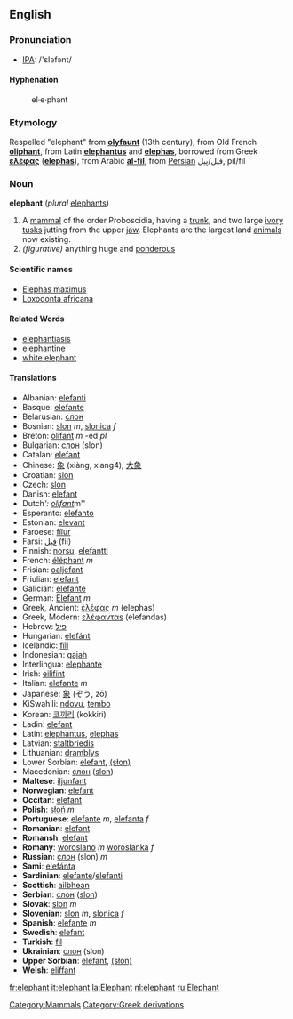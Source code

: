 ==English==
===Pronunciation===
*[[w:IPA|IPA]]: /'ɛləfənt/

====Hyphenation====
:el&middot;e&middot;phant

===Etymology===
Respelled "elephant" from '''[[olyfaunt]]''' (13th century), from Old French '''[[oliphant]]''', from Latin '''[[elephantus]]''' and '''[[elephas]]''', borrowed from Greek '''[[ἐλέφας]]''' ('''[[elephas]]'''), from Arabic '''[[al-fil]]''', from [[Persian]] فیل/پیل, pil/fil

=== Noun ===
'''elephant''' (''plural'' [[elephants]])

#A [[mammal]] of the order Proboscidia, having a [[trunk]], and two large [[ivory]] [[tusks]] jutting from the upper [[jaw]].  Elephants are the largest land [[animal]]s now existing. 
# ''(figurative)'' anything huge and [[ponderous]]
{{Wikipedia}}
====Scientific names====
*[[Elephas maximus]]
*[[Loxodonta africana]]

====Related Words====
*[[elephantiasis]]
*[[elephantine]]
*[[white elephant]]

==== Translations ====
*Albanian: [[elefanti]]
*Basque: [[elefante]]
*Belarusian: [[слон]]
*Bosnian: [[slon]] ''m'', [[slonica]] ''f''
*Breton: [[olifant]] ''m'' -ed ''pl''
*Bulgarian: [[слон]] (slon)
*Catalan: [[elefant]]
*Chinese: [[象]] (xiàng, xiang4), [[大象]]
*Croatian: [[slon]]
*Czech: [[slon]]
*Danish: [[elefant]]
*Dutch''': [[olifant]] ''m''
*Esperanto: [[elefanto]]
*Estonian: [[elevant]]
*Faroese: [[fílur]]
*Farsi: [[فيل]] (fil)
*Finnish: [[norsu]], [[elefantti]]
*French: [[éléphant]] ''m''
*Frisian: [[oaljefant]]
*Friulian: [[elefant]]
*Galician: [[elefante]]
*German: [[Elefant]] ''m''
*Greek, Ancient: [[ἐλέφας]] ''m'' (elephas)
*Greek, Modern: [[ελέφανταs]] (elefandas)
*Hebrew: [[פיל]]
*Hungarian: [[elefánt]]
*Icelandic: [[fíll]]
*Indonesian: [[gajah]]
*Interlingua: [[elephante]]
*Irish: [[eilifint]]
*Italian: [[elefante]] ''m''
*Japanese: [[象]] (ぞう, zō)
*KiSwahili: [[ndovu]], [[tembo]]
*Korean: [[코끼리]] (kokkiri)
*Ladin: [[elefant]]
*Latin: [[elephantus]], [[elephas]]
*Latvian: [[staltbriedis]]
*Lithuanian: [[dramblys]]
*Lower Sorbian: [[elefant]], [[(słon)]]
*Macedonian: [[слон]] ([[slon]])
*'''Maltese''': [[iljunfant]]
*'''Norwegian''': [[elefant]]
*'''Occitan''': [[elefant]]
*'''Polish''': [[słoń]] ''m''
*'''Portuguese''': [[elefante]] ''m'', [[elefanta]] ''f''
*'''Romanian''': [[elefant]]
*'''Romansh''': [[elefant]]
*'''Romany''': [[woroslano]] ''m'' [[woroslanka]] ''f''
*'''Russian''': [[слон]] (slon) ''m''
*'''Sami''': [[elefánta]]
*'''Sardinian''': [[elefante]]/[[elefanti]]
*'''Scottish''': [[ailbhean]]
*'''Serbian''': [[слон]] ([[slon]])
*'''Slovak''': [[slon#Slovak|slon]] ''m''
*'''Slovenian''': [[slon]] ''m'', [[slonica]] ''f''
*'''Spanish''': [[elefante]] ''m''
*'''Swedish''': [[elefant]]
*'''Turkish''': [[fil]]
*'''Ukrainian''': [[слон]] (slon)
*'''Upper Sorbian''': [[elefant]], [[(słon)]]
*'''Welsh''': [[eliffant]]

[[Category:Mammals]]

[[Category:Greek derivations]]

[[fr:elephant]]
[[it:elephant]]
[[la:Elephant]]
[[nl:elephant]]
[[ru:Elephant]]